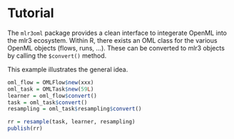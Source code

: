 # Tutorial

The `mlr3oml` package provides a clean interface to integerate OpenML into the mlr3
ecosystem. Within R, there exists an OML class for the various OpenML objects (flows, runs, ...).
These can be converted to mlr3 objects by calling the `$convert()` method.

This example illustrates the general idea.

```r
oml_flow = OMLFlow$new(xxx)
oml_task = OMLTask$new(59L)
learner = oml_flow$convert()
task = oml_task$convert()
resampling = oml_task$resampling$convert()

rr = resample(task, learner, resampling)
publish(rr)
```
